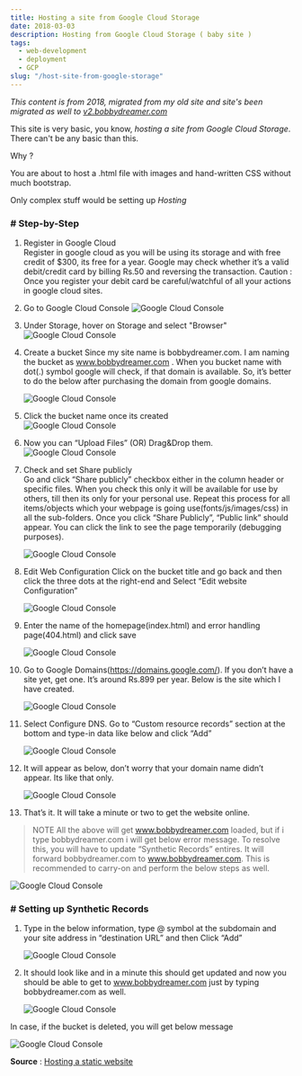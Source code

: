 ```yaml
---
title: Hosting a site from Google Cloud Storage
date: 2018-03-03
description: Hosting from Google Cloud Storage ( baby site )
tags: 
  - web-development
  - deployment
  - GCP
slug: "/host-site-from-google-storage"
---
```


*This content is from 2018, migrated from my old site and site's been migrated as well to [v2.bobbydreamer.com](http://www.v2.bobbydreamer.com)*     

This site is very basic, you know, *hosting a site from Google Cloud Storage*. There can't be any basic than this. 

Why ? 

You are about to host a .html file with images and hand-written CSS without much bootstrap. 

Only complex stuff would be setting up *Hosting*

### # Step-by-Step 

1. Register in Google Cloud    
    Register in google cloud as you will be using its storage and with free credit of $300, its free for a year. Google may check whether it’s a valid debit/credit card by billing Rs.50 and reversing the transaction. Caution : Once you register your debit card be careful/watchful of all your actions in google cloud sites.

1. Go to Google Cloud Console
    ![Google Cloud Console](./image001.png)

1. Under Storage, hover on Storage and select "Browser"
    ![Google Cloud Console](./image002.png)

1. Create a bucket
    Since my site name is bobbydreamer.com. I am naming the bucket as www.bobbydreamer.com . When you bucket name with dot(.) symbol google will check, if that domain is available. So, it’s better to do the below after purchasing the domain from google domains.

    ![Google Cloud Console](./image003.png)

1. Click the bucket name once its created    
    ![Google Cloud Console](./image004.png)

1. Now you can “Upload Files” (OR) Drag&Drop them.
    ![Google Cloud Console](./image006.png)

1. Check and set Share publicly    
    Go and click “Share publicly” checkbox either in the column header or specific files. When you check this only it will be available for use by others, till then its only for your personal use. Repeat this process for all items/objects which your webpage is going use(fonts/js/images/css) in all the sub-folders. Once you click “Share Publicly”, “Public link” should appear. You can click the link to see the page temporarily (debugging purposes).

    ![Google Cloud Console](./image007.jpg)

1. Edit Web Configuration
    Click on the bucket title and go back and then click the three dots at the right-end and Select “Edit website Configuration”

    ![Google Cloud Console](./image008.jpg)

1. Enter the name of the homepage(index.html) and error handling page(404.html) and click save

    ![Google Cloud Console](./image009.png)

1. Go to Google Domains(https://domains.google.com/). If you don’t have a site yet, get one. It’s around Rs.899 per year. Below is the site which I have created.    

    ![Google Cloud Console](./image010.png)

1. Select Configure DNS. Go to “Custom resource records” section at the bottom and type-in data like below and click “Add”

    ![Google Cloud Console](./image011.png)

1. It will appear as below, don’t worry that your domain name didn’t appear. Its like that only.
    
    ![Google Cloud Console](./image012.png)

1. That’s it. It will take a minute or two to get the website online.

> NOTE    All the above will get www.bobbydreamer.com loaded, but if i type bobbydreamer.com i will get below error message. To resolve this, you will have to update “Synthetic Records” entires. It will forward bobbydreamer.com to www.bobbydreamer.com. This is recommended to carry-on and perform the below steps as well.

![Google Cloud Console](./image013.png)

### # Setting up Synthetic Records

1. Type in the below information, type @ symbol at the subdomain and your site address in “destination URL” and then Click “Add”    

    ![Google Cloud Console](./image014.png)

1. It should look like and in a minute this should get updated and now you should be able to get to www.bobbydreamer.com just by typing bobbydreamer.com as well.

    ![Google Cloud Console](./image015.png)

In case, if the bucket is deleted, you will get below message

![Google Cloud Console](./image016.png)
 
 **Source** : [Hosting a static website](https://cloud.google.com/storage/docs/hosting-static-website)

 